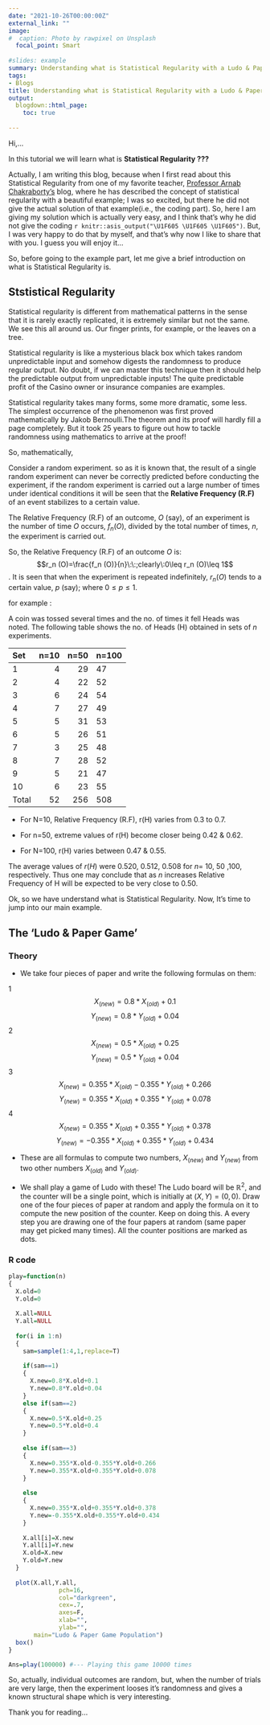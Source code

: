 ```yaml
---
date: "2021-10-26T00:00:00Z"
external_link: ""
image:
#  caption: Photo by rawpixel on Unsplash
  focal_point: Smart
  
#slides: example
summary: Understanding what is Statistical Regularity with a Ludo & Paper Game.
tags:
- Blogs
title: Understanding what is Statistical Regularity with a Ludo & Paper Game
output:
  blogdown::html_page:
    toc: true
  
---
```


Hi,... 

In this tutorial we will learn what is **Statistical Regularity ???** 

Actually, I am writing this blog, because when I first read about this Statistical Regularity from one of my favorite teacher, [Professor Arnab Chakraborty's](https://www.isical.ac.in/~arnabc/) blog, where he has described the concept of statistical regularity with a beautiful example; I was so excited, but there he did not give the actual solution of that example(i.e., the coding part). So, here I am giving my solution which is actually very easy, and I think that's why he did not give the coding `r knitr::asis_output("\U1F605 \U1F605 \U1F605")`. But, I was very happy to do that by myself, and that's why now I like to share that with you. I guess you will enjoy it...

So, before going to the example part, let me give a brief introduction on what is Statistical Regularity is. 

## Ststistical Regularity

Statistical regularity is different from mathematical patterns in the sense that it is rarely exactly replicated, it is extremely similar but not the same. We see this all around us. Our finger prints, for example, or the leaves on a tree.

Statistical regularity is like a mysterious black box which takes random unpredictable input and somehow digests the randomness to produce regular output. No doubt, if we can master this technique then it should help the predictable output from unpredictable inputs! The quite predictable profit of the Casino owner or insurance companies are examples.

Statistical regularity takes many forms, some more dramatic, some less. The simplest occurrence of the phenomenon was first proved mathematically by Jakob Bernoulli.The theorem and its proof will hardly fill a page completely. But it took 25 years to figure out how to tackle randomness using mathematics to arrive at the proof!

So, mathematically,

Consider a random experiment. so as it is known that, the result of a single random experiment can never be correctly predicted before conducting the experiment, if the random experiment is carried out a large number of times under identical conditions it will be seen that the **Relative Frequency (R.F)** of an event stabilizes to a certain value. 

The Relative Frequency (R.F) of an outcome, $O$ (say), of an experiment is the number of time $O$ occurs, $f_n (O)$, divided by the total number of times, $n$, the experiment is carried out.

So, the Relative Frequency (R.F) of an outcome $O$ is:$$r_n (O)=\frac{f_n (O)}{n}\:\:;clearly\:0\leq r_n (O)\leq 1$$. It is seen that when the experiment is repeated indefinitely, $r_n (O)$ tends to a certain value, $p$ (say); where $0 \leq p \leq 1$.

for example :

A coin was tossed several times and the no. of times it fell Heads was noted. The following table shows the no. of Heads (H) obtained in sets of $n$ experiments.

Set    n=10   n=50   n=100    
----  -----  -----   ------ 
1       4     29       47
2       4     22       52
3       6     24       54
4       7     27       49
5       5     31       53
6       5     26       51
7       3     25       48
8       7     28       52
9       5     21       47
10      6     23       55
Total   52    256      508


- For N=10, Relative Frequency (R.F), r(H) varies from 0.3 to 0.7.

- For n=50, extreme values of r(H) become closer being 0.42 & 0.62. 

- For N=100, r(H) varies between 0.47 & 0.55.


The average values of $r(H)$ were 0.520, 0.512, 0.508 for $n$= 10, 50 ,100, respectively. Thus one may conclude that as $n$ increases Relative Frequency of H will be expected to be very close to 0.50.

Ok, so we have understand what is Statistical Regularity. Now, It's time to jump into our main example.

## The 'Ludo & Paper Game'


### Theory

- We take four pieces of paper and write the following formulas on them:

1       $$X_{(new)}=0.8*X_{(old)}+0.1$$
        $$Y_{(new)}=0.8*Y_{(old)}+0.04$$
2       $$X_{(new)}=0.5*X_{(old)}+0.25$$
        $$Y_{(new)}=0.5*Y_{(old)}+0.04$$
3       $$X_{(new)}=0.355*X_{(old)}-0.355*Y_{(old)}+0.266$$
        $$Y_{(new)}=0.355*X_{(old)}+0.355*Y_{(old)}+0.078$$
4        $$X_{(new)}=0.355*X_{(old)}+0.355*Y_{(old)}+0.378$$
        $$Y_{(new)}=-0.355*X_{(old)}+0.355*Y_{(old)}+0.434$$
        

- These are all formulas to compute two numbers, $X_{(new)}$ and ${Y_(new)}$ from two other numbers $X_{(old)}$ and $Y_{(old)}$.


- We shall play a game of Ludo with these! The Ludo board will be $\mathbb{R}^2$, and the counter will be a single point, which is initially at $(X,Y)=(0,0)$. Draw one of the four pieces of paper at random and apply the formula on it to compute the new position of the counter. Keep on doing this. A every step you are drawing one of the four papers at random (same paper may get picked many times). All the counter positions are marked as dots.


### R code

```r
play=function(n)
{
  X.old=0
  Y.old=0
  
  X.all=NULL
  Y.all=NULL
  
  for(i in 1:n)
  {
    sam=sample(1:4,1,replace=T)
    
    if(sam==1) 
    {
      X.new=0.8*X.old+0.1
      Y.new=0.8*Y.old+0.04
    }    
    else if(sam==2)
    {
      X.new=0.5*X.old+0.25
      Y.new=0.5*Y.old+0.4
    }
    
    else if(sam==3)
    {
      X.new=0.355*X.old-0.355*Y.old+0.266
      Y.new=0.355*X.old+0.355*Y.old+0.078
    }
    
    else
    {
      X.new=0.355*X.old+0.355*Y.old+0.378
      Y.new=-0.355*X.old+0.355*Y.old+0.434
    }
    
    X.all[i]=X.new
    Y.all[i]=Y.new
    X.old=X.new
    Y.old=Y.new
  }
  
  plot(X.all,Y.all,
              pch=16,
              col="darkgreen",
              cex=.7,
              axes=F,
              xlab="",
              ylab="",
       main="Ludo & Paper Game Population")
  box()
}

Ans=play(100000) #--- Playing this game 10000 times
```


So, actually, individual outcomes are random, but, when the number of trials are very large, then the experiment looses it's randomness and gives a known structural shape which is very interesting.

Thank you for reading...
